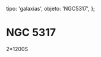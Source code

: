 
  tipo: 'galaxias',
  objeto: 'NGC5317',
};

# NGC 5317

<Imagen
  src="registro/ngc-5317_20121200_ngc-5317-2-1200srr.jpg"
  fecha="20121200"
/>

 2*1200S